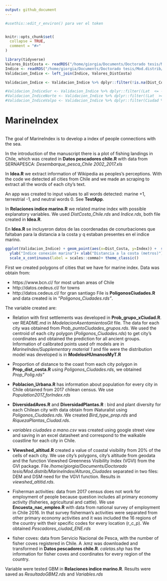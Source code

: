 ```yaml
---
output: github_document
---
```


<!-- README.md is generated from README.Rmd. Please edit that file -->

```r

#usethis::edit_r_environ() para ver el token


knitr::opts_chunk$set(
  collapse = TRUE,
  comment = "#>"
)

library(tidyverse)
Valores_DistCosta <- readRDS("/home/giorgia/Documents/Doctorado tesis/Mod.distrib/ModelacionAsentamientosGit/DistCosta_Chile.rds")
Indice <- readRDS("/home/giorgia/Documents/Doctorado tesis/Mod.distrib/ModelacionAsentamientosGit/Indice.rds") %>% rename(Ciudad= City)
Validacion_Indice <- left_join(Indice, Valores_DistCosta)

Validacion_Indice <- Validacion_Indice %>% dplyr::filter(!is.na(Dist_Costa)) %>% rename(City=Ciudad)

#Validacion_IndiceSur <- Validacion_Indice %>% dplyr::filter((Lat  <= -40 ))
#Validacion_IndiceNorte <- Validacion_Indice %>% dplyr::filter((Lat  >= -40 ))
#Validacion_IndiceValpo <- Validacion_Indice %>% dplyr::filter(Ciudad %in% c("Valparaíso", "Viña del Mar", "Concón", "Gran Valparaíso"))

```

# MarineIndex

```r

```



The goal of MarineIndex is to develop a index of people connections with the sea.

In the introduction of the manuscript there is a plot of fishing landings in Chile, which was created in **Datos pescadores chile.R** with data from SERNAPESCA: *Desembarque_pesca_Chile 2002_2017.xls*

In **Idea.R** we extract information of Wikipedia as peoples's perceptions. With the code we detected all cities from Chile and we made an scraping to extract all the words of each city's text. 

An app was created to input values to all words detected: marine +1, terrestrial -1, and neutral words 0. See **TestApp**.

In **Relaciones indice marino.R** we related marine index with possible explanatory variables. We used *DistCosta_Chile.rds* and *Indice.rds*, both file created in **Idea.R**.

En **Idea.R** se incluyeron datos de las coordenadas de conurbaciones que faltaban para la distancia a la costa y q estaban presentes en el indice marino.



```r



ggplot(Validacion_Indice) + geom_point(aes(x=Dist_Costa, y=Index)) +  scale_colour_continuous()+
  ylab("Indice conexión marina")+ xlab("Distancia a la costa (metros)")+ 
  scale_x_continuous(label = scales::comma)+ theme_classic()

```



First we created polygons of cities that we have for marine index. Data was obtain from: 

- https://www.bcn.cl/ for most urban areas of Chile 
- http://datos.cedeus.cl/ for towns
- http://datos.cedeus.cl/ for gran santiago
File is **PoligonosCiudades.R** and data created is in *"Poligonos_Ciudades.rds"*.


The variable created are:

- Relation with first settlements was developed in **Prob_grupo_xCiudad.R**. ver README.md in *ModelacionAsentamientosGit* file.
The data for each city was obtained from *Prob_puntoCiudades_grupos.rds*. We used the centroid of each city polygon (*Poligonos_Ciudades.rds*) to get city's coordinates and obtained the prediction for all ancient groups. Information of calibrated points used ofr models are in *MarineIndex/Supplementary material 1* and file were the distribution model was developed is in **ModelosHUmanosMyT.R**

- Proportion of distance to the coast from each city polygon in **Prop_dist_costa.R** using *Poligonos_Ciudades.rds*, we obtained *Prop_Polig.rds"*

- **Poblacion_Urbana.R** has information about population for every city in Chile obtained from 2017 chilean census. We use *Population2017_forIndex.rds*

- **DiversidadAves.R** and **DiversidadPlantas.R** : bird and plant diversity for each Chilean city with data obtain from iNaturalist using *Poligonos_Ciudades.rds*. We created *Bird_type_prop.rds* and *RiquezaPlantas_Ciudad.rds*.

- *variables ciudades a mano.csv* was created using google street view and saving in an excel datasheet and correspond to the walkable coastline for each city in Chile.

- **Viewshed_altitud.R** created a value of coastal visibility from 20% of the cells of each city. We use city's polygons, city's altitude from geodata and the function Viewshed Greenness Visibility Index (VGVI) from the GVI package. File */home/giorgia/Documents/Doctorado tesis/Mod.distrib/MarineIndex/Alturas_Ciudades* separated in two files: DEM and DSM need for the VGVI function. Results in *viewshed_altitid.rds*.

- Fisherman activities: data from 2017 census does not work for employment of people because question includes all primary economy activity (fisheries, agricultural and cattle). We use **Encuesta_nac_empleo.R** with data from national survey of employment in Chile 2016. In that survey fisherman's activities were separated from other primary economy activities and it was included the 16 regions of the country with their specific codes for every location (r_c_p). We obtained *Pescadores_ciudad_ENE.rds*

- fisher coves: data from Servicio Nacional de Pesca, with the number of fisher coves registered in Chile. A .kmz was downloaded and transformed in **Datos pescadores chile.R**. *caletas.shp* has the information for fisher coves and coordinates for every region of the country.




Variable were tested GBM in **Relaciones indice marino.R**. Results were saved as *ResultadoGBM2.rds* and *Variables.rds*




